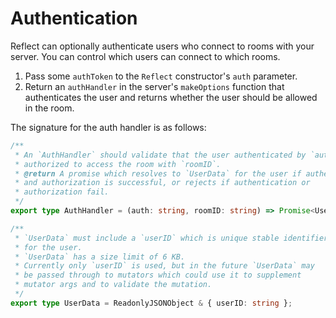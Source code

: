 # Authentication

Reflect can optionally authenticate users who connect to rooms with your server. You can control which users can connect to which rooms.

1. Pass some `authToken` to the `Reflect` constructor's `auth` parameter.
2. Return an `authHandler` in the server's `makeOptions` function that authenticates the user and returns whether the user should be allowed in the room.

The signature for the auth handler is as follows:

```ts
/**
 * An `AuthHandler` should validate that the user authenticated by `auth` is
 * authorized to access the room with `roomID`.
 * @return A promise which resolves to `UserData` for the user if authentication
 * and authorization is successful, or rejects if authentication or
 * authorization fail.
 */
export type AuthHandler = (auth: string, roomID: string) => Promise<UserData>;

/**
 * `UserData` must include a `userID` which is unique stable identifier
 * for the user.
 * `UserData` has a size limit of 6 KB.
 * Currently only `userID` is used, but in the future `UserData` may
 * be passed through to mutators which could use it to supplement
 * mutator args and to validate the mutation.
 */
export type UserData = ReadonlyJSONObject & { userID: string };
```

<div className="showFooter"></div>